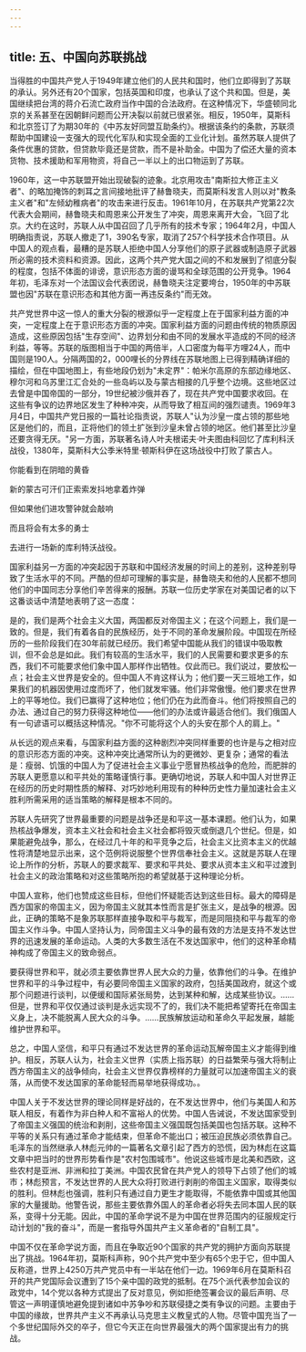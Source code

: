 ```yaml
---
---
---
```

title: 五、中国向苏联挑战
---



当得胜的中国共产党人于1949年建立他们的人民共和国时，他们立即得到了苏联的承认。另外还有20个国家，包括英国和印度，也承认了这个共和国。但是，美国继续把台湾的蒋介石流亡政府当作中国的合法政府。在这种情况下，华盛顿同北京的关系甚至在因朝鲜问题而公开决裂以前就已很紧张。相反，1950年，莫斯科和北京签订了为期30年的《中苏友好同盟互助条约》。根据该条约的条款，苏联须帮助中国建设一支强大的现代化军队和实现全面的工业化计划。虽然苏联人提供了条件优惠的贷款，但贷款毕竟还是贷款，而不是补助金。中国为了偿还大量的资本货物、技术援助和军用物资，将自己一半以上的出口物运到了苏联。

1960年，这一中苏联盟开始出现破裂的迹象。北京用攻击"南斯拉大修正主义者"、的略加掩饰的刺耳之言间接地批评了赫鲁晓夫，而莫斯科发言人则以对"教条主义者"和"左倾幼稚病者"的攻击来进行反击。1961年10月，在苏联共产党第22次代表大会期间，赫鲁晓夫和周恩来公开发生了冲突，周恩来离开大会，飞回了北京。大约在这时，苏联人从中国召回了几乎所有的技术专家；1964年2月，中国人明确指责说，苏联人撤走了1，390名专家，取消了257个科学技术合作项目。从中国人的观点看，最糟的是苏联人拒绝中国人分享他们的原子武器或制造原子武器所必需的技术资料和资源。因此，这两个共产党大国之间的不和发展到了彻底分裂的程度，包括不体面的诽谤，意识形态方面的谩骂和全球范围的公开竞争。1964年初，毛泽东对一个法国议会代表团说，赫鲁晓夫注定要垮台，1950年的中苏联盟也因"苏联在意识形态和其他方面一再违反条约"而无效。

共产党世界中这一惊人的重大分裂的根源似乎一定程度上在于国家利益方面的冲突，一定程度上在于意识形态方面的冲突。国家利益方面的问题由传统的物质原因造成，这些原因包括"生存空间"、边界划分和由不同的发展水平造成的不同的经济利益，等等。苏联的版图相当于中国的两倍半，人口密度为每平方哩24人，而中国则是190人。分隔两国的2，000哩长的分界线在苏联地图上已得到精确详细的描绘，但在中国地图上，有些地段仍划为"未定界"：帕米尔高原的东部边缘地区、穆尔河和乌苏里江汇合处的一些岛屿以及与蒙古相接的几乎整个边境。这些地区过去曾是中国帝国的一部分，19世纪被沙俄并吞了，现在共产党中国要求收回。在这些有争议的边界地区发生了种种冲突，从而导致了相互间的强烈谴责。1969年3月4日，中国共产党日报的一篇社论指责说，苏联人"认为沙皇一度占领的那些地区是他们的，而且，正将他们的领土扩张到沙皇未曾占领的地区。他们甚至比沙皇还要贪得无厌。"另一方面，苏联著名诗人叶夫根诺夫·叶夫图由科回忆了库利科沃战役，1380年，莫斯科大公季米特里·顿斯科伊在这场战役中打败了蒙古人。

你能看到在阴暗的黄昏

新的蒙古可汗们正索索发抖地拿着炸弹

但如果他们进攻警钟就会敲响

而且将会有太多的勇士

去进行一场新的库利特沃战役。

国家利益另一方面的冲突起因于苏联和中国经济发展的时间上的差别，这种差别导致了生活水平的不同。严酷的但却可理解的事实是，赫鲁晓夫和他的人民都不想同他们的中国同志分享他们辛苦得来的报酬。苏联一位历史学家在对美国记者的以下这番谈话中清楚地表明了这一态度：

是的，我们是两个社会主义大国，两国都反对帝国主义；在这个问题上，我们是一致的。但是，我们有着各自的民族经历，处于不同的革命发展阶段。中国现在所经历的一些阶段我们在30年前就已经历。我们希望中国能从我们的错误中吸取教训，但不会总是如此。我们有较高的生活水平，我们的人民需要和要求更多的东西，我们不可能要求他们象中国人那样作出牺牲。仅此而已。我们说过，要放松一点；社会主义世界是安全的。但中国人不肯这样认为；他们要一天三班地工作，如果我们的机器因使用过度而坏了，他们就发牢骚。他们非常傲慢。他们要求在世界上的平等地位。我们已赢得了这种地位；他们仍在为此而奋斗。他们将按照自己的办法、通过自己的努力获得这种地位——他们的办法或许最适合他们。我们俄国人有一句谚语可以概括这种情况。"你不可能将这个人的头安在那个人的肩上。"

从长远的观点来看，与国家利益方面的这种剧烈冲突同样重要的也许是与之相对应的意识形态方面的冲突。这种冲突比通常所认为的更微妙、更复杂；通常的看法是：瘦弱、饥饿的中国人为了促进社会主义事业宁愿冒热核战争的危险，而肥胖的苏联人更愿意以和平共处的策略谨慎行事。更确切地说，苏联人和中国人对世界正在经历的历史时期性质的解释、对巧妙地利用现有的种种历史性力量加速社会主义胜利所需采用的适当策略的解释是根本不同的。

苏联人先研究了世界最重要的问题是战争还是和平这一基本课题。他们认为，如果热核战争爆发，资本主义社会和社会主义社会都将毁灭或倒退几个世纪。但是，如果能避免战争，那么，在经过几十年的和平竞争之后，社会主义比资本主义的优越性将清楚地显示出来，这个范例将说服整个世界信奉社会主义。这就是苏联人在理论上所作的分析，苏联人的要求裁军、要求和平共处、要求从资本主义和平过渡到社会主义的政治策略和对这些策略所抱的希望就基于这种理论分析。

中国人宣称，他们也赞成这些目标，但他们怀疑能否达到这些目标。最大的障碍是西方国家的帝国主义，因为帝国主义就其本性而言是扩张主义，是战争的根源。因此，正确的策略不是象苏联那样直接争取和平与裁军，而是同阻挠和平与裁军的帝国主义作斗争。中国人坚持认为，同帝国主义斗争的最有效的方法是支持不发达世界的迅速发展的革命运动。人类的大多数生活在不发达国家中，他们的这种革命精神构成了帝国主义的致命弱点。

要获得世界和平，就必须主要依靠世界人民大众的力量，依靠他们的斗争。在维护世界和平的斗争过程中，有必要同帝国主义国家的政府，包括美国政府，就这个或那个问题进行谈判，以便缓和国际紧张局势，达到某种和解，达成某些协议。……但是，世界和平仅仅通过谈判是永远实现不了的，我们决不能把希望寄托在帝国主义身上，决不能脱离人民大众的斗争。……民族解放运动和革命久平起发展，越能维护世界和平。

总之，中国人坚信，和平只有通过不发达世界的革命运动瓦解帝国主义才能得到维护。相反，苏联人认为，社会主义世界（实质上指苏联）的日益繁荣与强大将制止西方帝国主义的战争倾向，社会主义世界仅靠榜样的力量就可以加速帝国主义的衰落，从而使不发达国家的革命能轻而易举地获得成功。。

中国人关于不发达世界的理论同样是好战的，在不发达世界中，他们与美国人和苏联人相反，有着作为非白种人和不富裕人的优势。中国人告诫说，不发达国家受到了帝国主义强国的统治和剥削，这些帝国主义强国既包括美国也包括苏联。这种不平等的关系只有通过革命才能结束，但革命不能出口；被压迫民族必须依靠自己。毛泽东的当然继承人林彪元帅的一篇著名文章引起了西方的恐慌，因为林彪在这篇文章中把当时的世界形势看作是"农村包围城市"。他说这些城市是北美和西欧，这些农村是亚洲、非洲和拉丁美洲。中国农民曾在共产党人的领导下占领了他们的城市；林彪预言，不发达世界的人民大众将打败进行剥削的帝国主义国家，取得类似的胜利。但林彪也强调，胜利只有通过自力更生才能取得，不能依靠中国或其他国家的大量援助。他警告说，那些主要依靠外国人的革命者必将失去同本国人民的联系，变得十分无能。因此，中国的革命学说不是为中国在世界范围内的征服规定行动计划的"我的奋斗"，而是一套指导外国共产主义革命者的"自制工具"。

中国不仅在革命学说方面，而且在争取近90个国家的共产党的拥护方面向苏联提出了挑战。1964年初，莫斯科声称，90个共产党中至少有65个忠于它，但中国人反称道，世界上4250万共产党员中有一半站在他们一边。1969年6月在莫斯科召开的共产党国际会议遭到了15个亲中国的政党的抵制。在75个派代表参加会议的政党中，14个党以各种方式提出了反对意见，例如拒绝签署会议的最后声明、尽管这一声明谨慎地避免提到诸如中苏争吵和苏联侵捷之类有争议的问题。主要由于中国的缘故，世界共产主义不再承认马克思主义教皇式的人物。尽管中国充当了一个多世纪国际外交的卒子，但它今天正在向世界最强大的两个国家提出有力的挑战。